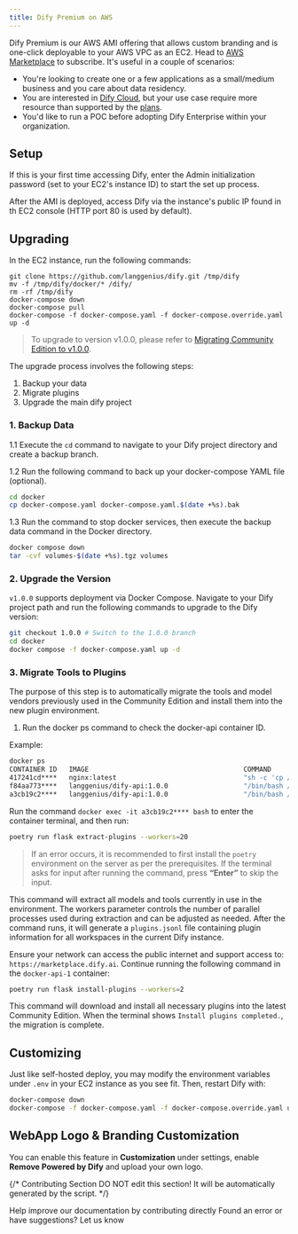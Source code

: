 ```yaml
---
title: Dify Premium on AWS
---
```


Dify Premium is our AWS AMI offering that allows custom branding and is one-click deployable to your AWS VPC as an EC2. Head to [AWS Marketplace](https://aws.amazon.com/marketplace/pp/prodview-t22mebxzwjhu6) to subscribe. It's useful in a couple of scenarios:

* You're looking to create one or a few applications as a small/medium business and you care about data residency.
* You are interested in [Dify Cloud](/en/getting-started/cloud), but your use case require more resource than supported by the [plans](https://dify.ai/pricing).
* You'd like to run a POC before adopting Dify Enterprise within your organization.

## Setup

If this is your first time accessing Dify, enter the Admin initialization password (set to your EC2's instance ID) to start the set up process.

After the AMI is deployed, access Dify via the instance's public IP found in th EC2 console (HTTP port 80 is used by default).

## Upgrading

In the EC2 instance, run the following commands:

```
git clone https://github.com/langgenius/dify.git /tmp/dify
mv -f /tmp/dify/docker/* /dify/
rm -rf /tmp/dify
docker-compose down
docker-compose pull
docker-compose -f docker-compose.yaml -f docker-compose.override.yaml up -d
```

> To upgrade to version v1.0.0, please refer to [Migrating Community Edition to v1.0.0](/en/development/migration/migrate-to-v1).

<Accordion title="Upgrading Community Edition to v1.0.0">

The upgrade process involves the following steps:

1. Backup your data
2. Migrate plugins
3. Upgrade the main dify project

### 1. Backup Data

1.1 Execute the `cd` command to navigate to your Dify project directory and create a backup branch.

1.2 Run the following command to back up your docker-compose YAML file (optional).

```bash
cd docker
cp docker-compose.yaml docker-compose.yaml.$(date +%s).bak
```

1.3 Run the command to stop docker services, then execute the backup data command in the Docker directory.

```bash
docker compose down
tar -cvf volumes-$(date +%s).tgz volumes
```

### 2. Upgrade the Version

`v1.0.0` supports deployment via Docker Compose. Navigate to your Dify project path and run the following commands to upgrade to the Dify version:

```bash
git checkout 1.0.0 # Switch to the 1.0.0 branch
cd docker
docker compose -f docker-compose.yaml up -d
```

### 3. Migrate Tools to Plugins

The purpose of this step is to automatically migrate the tools and model vendors previously used in the Community Edition and install them into the new plugin environment.

1.	Run the docker ps command to check the docker-api container ID.

Example:

```bash
docker ps
CONTAINER ID   IMAGE                                       COMMAND                  CREATED       STATUS                 PORTS                                                                                                                             NAMES
417241cd****   nginx:latest                                "sh -c 'cp /docker-e…"   3 hours ago   Up 3 hours             0.0.0.0:80->80/tcp, :::80->80/tcp, 0.0.0.0:443->443/tcp, :::443->443/tcp                                                          docker-nginx-1
f84aa773****   langgenius/dify-api:1.0.0                   "/bin/bash /entrypoi…"   3 hours ago   Up 3 hours             5001/tcp                                                                                                                          docker-worker-1
a3cb19c2****   langgenius/dify-api:1.0.0                   "/bin/bash /entrypoi…"   3 hours ago   Up 3 hours             5001/tcp                                                                                                                          docker-api-1
```

Run the command `docker exec -it a3cb19c2**** bash` to enter the container terminal, and then run:

```bash
poetry run flask extract-plugins --workers=20
```

> If an error occurs, it is recommended to first install the `poetry` environment on the server as per the prerequisites. If the terminal asks for input after running the command, press **“Enter”** to skip the input.

This command will extract all models and tools currently in use in the environment. The workers parameter controls the number of parallel processes used during extraction and can be adjusted as needed. After the command runs, it will generate a `plugins.jsonl` file containing plugin information for all workspaces in the current Dify instance.

Ensure your network can access the public internet and support access to: `https://marketplace.dify.ai`. Continue running the following command in the `docker-api-1` container:

```bash
poetry run flask install-plugins --workers=2
```

This command will download and install all necessary plugins into the latest Community Edition. When the terminal shows `Install plugins completed.`, the migration is complete.

</Accordion>

## Customizing

Just like self-hosted deploy, you may modify the environment variables under `.env` in your EC2 instance as you see fit. Then, restart Dify with:

```bash
docker-compose down
docker-compose -f docker-compose.yaml -f docker-compose.override.yaml up -d
```

## WebApp Logo & Branding Customization

You can enable this feature in **Customization** under settings, enable **Remove Powered by Dify** and upload your own logo.

{/*
Contributing Section
DO NOT edit this section!
It will be automatically generated by the script.
*/}

<CardGroup cols="2">
    <Card
        title="Edit this page"
        icon="pen-to-square"
        href="https://github.com/langgenius/dify-docs/edit/main/en/getting-started/dify-premium.mdx"
    >
        Help improve our documentation by contributing directly
    </Card>
    <Card
        title="Report an issue"
        icon="github"
        href="https://github.com/langgenius/dify-docs/issues/new?title=Documentation%20Issue%3A%20prem&body=%23%23%20Issue%20Description%0A%3C%21--%20Please%20briefly%20describe%20the%20issue%20you%20found%20--%3E%0A%0A%23%23%20Page%20Link%0Ahttps%3A%2F%2Fgithub.com%2Flanggenius%2Fdify-docs%2Fblob%2Fmain%2Fen/getting-started%2Fdify-premium.mdx%0A%0A%23%23%20Suggested%20Changes%0A%3C%21--%20If%20you%20have%20specific%20suggestions%20for%20changes%2C%20please%20describe%20them%20here%20--%3E%0A%0A%3C%21--%20Thank%20you%20for%20helping%20improve%20our%20documentation%21%20--%3E"
    >
        Found an error or have suggestions? Let us know
    </Card>
</CardGroup>
